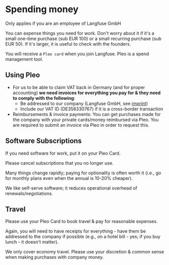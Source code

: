 # Spending money

<Callout type="info">
  Only applies if you are an employee of Langfuse GmbH
</Callout>

You can expense things you need for work. Don't worry about it if it's a small one-time purchase (sub EUR 100) or a small recurring purchase (sub EUR 50). If it's larger, it is useful to check with the founders.

You will receive a `Pleo card` when you join Langfuse. Pleo is a spend management tool.

## Using Pleo

- For us to be able to claim VAT back in Germany (and for proper accounting) **we need invoices for everything you pay for & they need to comply with the following**:
  - Be addressed to our company (Langfuse GmbH, see [imprint](/imprint))
  - Include our VAT ID (DE358330767) if it is a cross-border transaction
- Reimbursements & invoice payments: You can get purchases made for the company with your private cards/money reimbursed via Pleo. You are required to submit an invoice via Pleo in order to request this.

## Software Subscriptions

If you need software for work, put it on your Pleo Card.

Please cancel subscriptions that you no longer use.

Many things change rapidly; paying for optionality is often worth it (i.e., go for monthly plans even when the annual is 10-20% cheaper).

We like self-serve software; it reduces operational overhead of renewals/negotiations.

## Travel

Please use your Pleo Card to book travel & pay for reasonable expenses.

Again, you will need to have receipts for everything - have them be addressed to the company if possible (e.g., on a hotel bill - yes; if you buy lunch - it doesn't matter).

We only cover economy travel. Please use your discretion & common sense when making purchases with company money.
